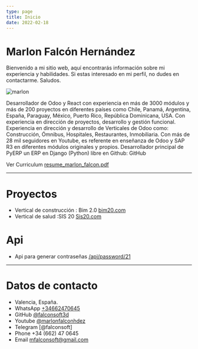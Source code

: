 ```yaml
---
type: page
title: Inicio
date: 2022-02-18
---
```


# Marlon Falcón Hernández

Bienvenido a mi sitio web, aquí encontrarás información sobre mi experiencia y habilidades. Si estas interesado en mi perfil, no dudes en contactarme. Saludos.

<Image
  src="/images/marlon_yellow.png"
  alt="marlon"
  width={200}
  height={200}
  priority
  className="next-image"
/>

Desarrollador de Odoo y React con experiencia en más de 3000 módulos y más de 200 proyectos en diferentes países como Chile, Panamá, Argentina, España, Paraguay, México, Puerto Rico, República Dominicana, USA. Con experiencia en dirección de proyectos, desarrollo y gestión funcional. Experiencia en dirección y desarrollo de Verticales de Odoo como: Construcción, Ómnibus, Hospitales, Restaurantes, Inmobiliaria. Con más de 28 mil seguidores en Youtube, es referente en enseñanza de Odoo y SAP R3 en diferentes módulos originales y propios. Desarrollador principal de PyERP un ERP en Django (Python) libre en Github: GitHub

Ver Curriculum [resume_marlon_falcon.pdf](https://github.com/falconsoft3d/documents/blob/main/resume_marlon_falcon.pdf)

---
# Proyectos
- Vertical de construcción : Bim 2.0 [bim20.com](https://bim20.com)
- Vertical de salud :SIS 20 [Sis20.com](https://sis20.com)

# Api
- Api para generar contraseñas [/api/password/21](/api/password/21)
---

# Datos de contacto
- Valencia, España.
- WhatsApp [+34662470645](https://web.whatsapp.com/send?phone=34662470645&text=)
- GitHub [@falconsoft3d](https://github.com/falconsoft3d)
- Youtube [@marlonfalconhdez](https://www.youtube.com/@marlonfalconhdez)
- Telegram [@falconsoft]
- Phone +34 (662) 47 0645
- Email mfalconsoft@gmail.com
